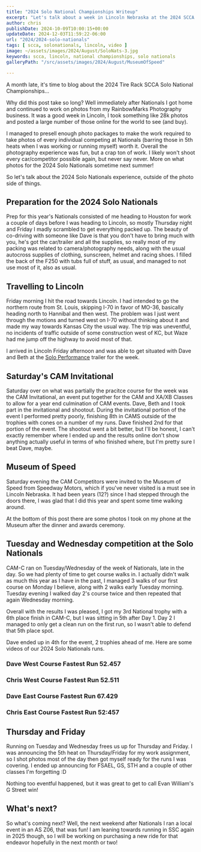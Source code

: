 ---
title: "2024 Solo National Championships Writeup"
excerpt: "Let's talk about a week in Lincoln Nebraska at the 2024 SCCA Solo National Championships, lots of photos included!"
author: chris
publishDate: 2024-10-09T10:00:15+00:00
updateDate: 2024-12-03T11:59:22-06:00
url: "2024/2024-solo-nationals"
tags: [ scca, solonationals, lincoln, video ]
image: ~/assets/images/2024/August/SoloNats-3.jpg
keywords: scca, lincoln, national championships, solo nationals
galleryPath: "/src/assets/images/2024/August/MuseumOfSpeed"

---


A month late, it's time to blog about the 2024 Tire Rack SCCA Solo National Championships...

Why did this post take so long? Well immediately after Nationals I got home and continued to work on photos from my RainbowMarks Photography business. It was a good week in Lincoln, I took something like 28k photos and posted a large number of those online for the world to see (and buy).

I managed to presell enough photo packages to make the work required to take photos of every individual competing at Nationals (barring those in 5th heats when I was working or running myself) worth it. Overall the photography experience was fun, but a crap ton of work. I likely won't shoot every car/competitor possible again, but never say never. More on what photos for the 2024 Solo Nationals sometime next summer!

So let's talk about the 2024 Solo Nationals experience, outside of the photo side of things.

## Preparation for the 2024 Solo Nationals 
Prep for this year's Nationals consisted of me heading to Houston for work a couple of days before I was heading to Lincoln, so mostly Thursday night and Friday I madly scrambled to get everything packed up. The beauty of co-driving with someone like Dave is that you don't have to bring much with you, he's got the car/trailer and all the supplies, so really most of my packing was related to camera/photography needs, along with the usual autocross supplies of clothing, sunscreen, helmet and racing shoes. I filled the back of the F250 with tubs full of stuff, as usual, and managed to not use most of it, also as usual.

## Travelling to Lincoln
Friday morning I hit the road towards Lincoln. I had intended to go the northern route from St. Louis, skipping I-70 in favor of MO-36, basically heading north to Hannibal and then west. The problem was I just went through the motions and turned west on I-70 without thinking about it and made my way towards Kansas City the usual way. The trip was uneventful, no incidents of traffic outside of some construction west of KC, but Waze had me jump off the highway to avoid most of that.

I arrived in Lincoln Friday afternoon and was able to get situated with Dave and Beth at the [Solo Performance](https://www.soloperformance.com) trailer for the week. 

## Saturday's CAM Invitational
Saturday over on what was partially the pracitce course for the week was the CAM Invitational, an event put together for the CAM and XA/XB Classes to allow for a year end culmination of CAM events. Dave, Beth and I took part in the invitational and shootout. During the invitational portion of the event I performed pretty poorly, finishing 8th in CAMS outside of the trophies with cones on a number of my runs. Dave finished 2nd for that portion of the event. The shootout went a bit better, but I'll be honest, I can't exactly remember where I ended up and the results online don't show anything actually useful in terms of who finished where, but I'm pretty sure I beat Dave, maybe.


## Museum of Speed 
Saturday evening the CAM Competitors were invited to the Museum of Speed from Speedway Motors, which if you've never visited is a must see in Lincoln Nebraska. It had been years (12?) since I had stepped through the doors there, I was glad that I did this year and spent some time walking around. 

At the bottom of this post there are some photos I took on my phone at the Museum after the dinner and awards ceremony. 

## Tuesday and Wednesday competition at the Solo Nationals
CAM-C ran on Tuesday/Wednesday of the week of Nationals, late in the day. So we had plenty of time to get course walks in. I actually didn't walk as much this year as I have in the past, I managed 3 walks of our first course on Monday I believe, along with 2 walks early Tuesday morning. Tuesday evening I walked day 2's course twice and then repeated that again Wednesday morning.

Overall with the results I was pleased, I got my 3rd National trophy with a 6th place finish in CAM-C, but I was sitting in 5th after Day 1. Day 2 I managed to only get a clean run on the first run, so I wasn't able to defend that 5th place spot. 

Dave ended up in 4th for the event, 2 trophies ahead of me. Here are some videos of our 2024 Solo Nationals runs.

### Dave West Course Fastest Run 52.457

<YouTubeEmbed videoId="4XHXu_cpppA" title="2024 Solo Nationals Video Dave West Course Fastest Run 52.457" publishDate="2024-10-09T10:00:15+00:00" description="Dave West Course Fastest Run 52.457." />

### Chris West Course Fastest Run 52.511

<YouTubeEmbed videoId="WF44K_CCspk" title="2024 Solo Nationals Video Chris West Course Fastest Run 52.511" publishDate="2024-10-09T10:00:15+00:00" description="Chris West Course Fastest Run 52.511" />

### Dave East Course Fastest Run 67.429

<YouTubeEmbed videoId="lD1M9aTTSts" title="2024 Solo Nationals Video Dave East Course Fastest Run 67.429" publishDate="2024-10-09T10:00:15+00:00" description="Dave East Course Fastest Run 67.429" />

### Chris East Course Fastest Run 52:457

<YouTubeEmbed videoId="76CkVua5Xz4" title="2024 Solo Nationals Video Chris East Course Fastest Run 52:457" publishDate="2024-10-09T10:00:15+00:00" description="Chris East Course Fastest Run 52:457" />

## Thursday and Friday
Running on Tuesday and Wednesday frees us up for Thursday and Friday. I was announcing the 5th heat on Thursday/Friday for my work assignment, so I shot photos most of the day then got myself ready for the runs I was covering. I ended up announcing for FSAEL, GS, STH and a couple of other classes I'm forgetting :D 

Nothing too eventful happened, but it was great to get to call Evan William's G Street win! 

## What's next?
So what's coming next? Well, the next weekend after Nationals I ran a local event in an AS Z06, that was fun! I am leaning towards running in SSC again in 2025 though, so I will be working on purchasing a new ride for that endeavor hopefully in the next month or two!


